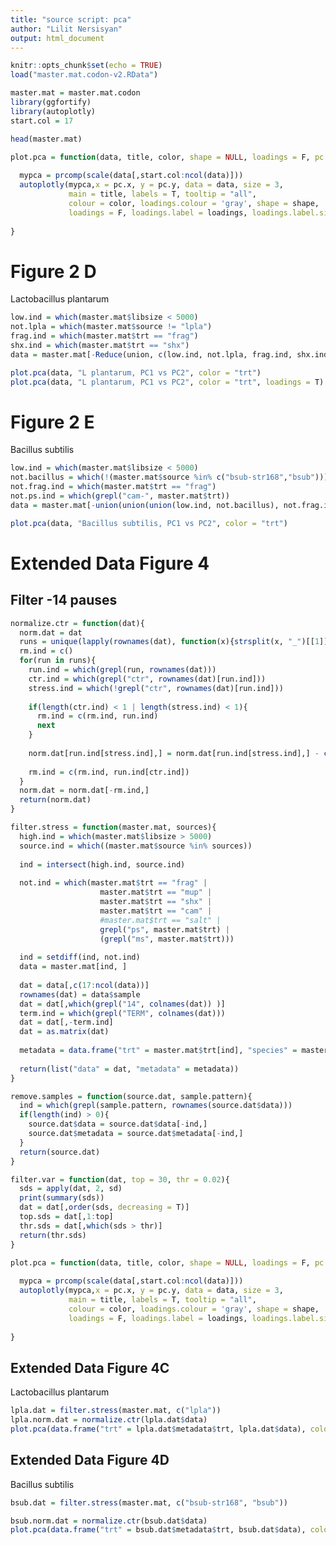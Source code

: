 ---
title: "source script: pca"
author: "Lilit Nersisyan"
output: html_document
---

```{r setup, include=FALSE}
knitr::opts_chunk$set(echo = TRUE)
load("master.mat.codon-v2.RData")

master.mat = master.mat.codon
library(ggfortify)
library(autoplotly)
start.col = 17

head(master.mat)
```

```{r, echo = F}
plot.pca = function(data, title, color, shape = NULL, loadings = F, pc.x = 1, pc.y = 2){
  
  mypca = prcomp(scale(data[,start.col:ncol(data)]))
  autoplotly(mypca,x = pc.x, y = pc.y, data = data, size = 3,
             main = title, labels = T, tooltip = "all",
             colour = color, loadings.colour = 'gray', shape = shape,
             loadings = F, loadings.label = loadings, loadings.label.size = 3)
  
}
```

# Figure 2 D
Lactobacillus plantarum
```{r}
low.ind = which(master.mat$libsize < 5000)
not.lpla = which(master.mat$source != "lpla")
frag.ind = which(master.mat$trt == "frag")
shx.ind = which(master.mat$trt == "shx")
data = master.mat[-Reduce(union, c(low.ind, not.lpla, frag.ind, shx.ind)), ]

plot.pca(data, "L plantarum, PC1 vs PC2", color = "trt")
plot.pca(data, "L plantarum, PC1 vs PC2", color = "trt", loadings = T)

```

# Figure 2 E
Bacillus subtilis
```{r}
low.ind = which(master.mat$libsize < 5000)
not.bacillus = which(!(master.mat$source %in% c("bsub-str168","bsub")))
not.frag.ind = which(master.mat$trt == "frag")
not.ps.ind = which(grepl("cam-", master.mat$trt))
data = master.mat[-union(union(union(low.ind, not.bacillus), not.frag.ind),not.ps.ind), ]

plot.pca(data, "Bacillus subtilis, PC1 vs PC2", color = "trt")

```



# Extended Data Figure 4

## Filter -14 pauses

```{r}

normalize.ctr = function(dat){
  norm.dat = dat
  runs = unique(lapply(rownames(dat), function(x){strsplit(x, "_")[[1]][6]}))
  rm.ind = c()
  for(run in runs){
    run.ind = which(grepl(run, rownames(dat)))
    ctr.ind = which(grepl("ctr", rownames(dat)[run.ind]))
    stress.ind = which(!grepl("ctr", rownames(dat)[run.ind]))
    
    if(length(ctr.ind) < 1 | length(stress.ind) < 1){
      rm.ind = c(rm.ind, run.ind)
      next
    }
    
    norm.dat[run.ind[stress.ind],] = norm.dat[run.ind[stress.ind],] - colMeans(norm.dat[run.ind[ctr.ind],])
    
    rm.ind = c(rm.ind, run.ind[ctr.ind])
  }
  norm.dat = norm.dat[-rm.ind,]
  return(norm.dat)
}
```


```{r}
filter.stress = function(master.mat, sources){
  high.ind = which(master.mat$libsize > 5000)
  source.ind = which((master.mat$source %in% sources))
  
  ind = intersect(high.ind, source.ind)
  
  not.ind = which(master.mat$trt == "frag" | 
                    master.mat$trt == "mup" | 
                    master.mat$trt == "shx" | 
                    master.mat$trt == "cam" |  
                    #master.mat$trt == "salt" | 
                    grepl("ps", master.mat$trt) | 
                    (grepl("ms", master.mat$trt)))
  
  ind = setdiff(ind, not.ind)
  data = master.mat[ind, ]
  
  dat = data[,c(17:ncol(data))]
  rownames(dat) = data$sample
  dat = dat[,which(grepl("14", colnames(dat)) )]
  term.ind = which(grepl("TERM", colnames(dat)))
  dat = dat[,-term.ind]
  dat = as.matrix(dat)
  
  metadata = data.frame("trt" = master.mat$trt[ind], "species" = master.mat$taxon[ind])
  
  return(list("data" = dat, "metadata" = metadata))
}
```


```{r}
remove.samples = function(source.dat, sample.pattern){
  ind = which(grepl(sample.pattern, rownames(source.dat$data)))
  if(length(ind) > 0){
    source.dat$data = source.dat$data[-ind,]
    source.dat$metadata = source.dat$metadata[-ind,]
  }
  return(source.dat)
}
```

```{r}
filter.var = function(dat, top = 30, thr = 0.02){
  sds = apply(dat, 2, sd)
  print(summary(sds))
  dat = dat[,order(sds, decreasing = T)]
  top.sds = dat[,1:top]
  thr.sds = dat[,which(sds > thr)]
  return(thr.sds)
}
```



```{r, echo = F}

plot.pca = function(data, title, color, shape = NULL, loadings = F, pc.x = 1, pc.y = 2, start.col = 1){
  
  mypca = prcomp(scale(data[,start.col:ncol(data)]))
  autoplotly(mypca,x = pc.x, y = pc.y, data = data, size = 3,
             main = title, labels = T, tooltip = "all",
             colour = color, loadings.colour = 'gray', shape = shape,
             loadings = F, loadings.label = loadings, loadings.label.size = 2)
  
}
```

## Extended Data Figure 4C

Lactobacillus plantarum
```{r}
lpla.dat = filter.stress(master.mat, c("lpla"))
lpla.norm.dat = normalize.ctr(lpla.dat$data) 
plot.pca(data.frame("trt" = lpla.dat$metadata$trt, lpla.dat$data), color =  "trt", loadings = T, title = "lpla", start.col = 2)
```

## Extended Data Figure 4D
Bacillus subtilis
```{r}
bsub.dat = filter.stress(master.mat, c("bsub-str168", "bsub"))

bsub.norm.dat = normalize.ctr(bsub.dat$data) 
plot.pca(data.frame("trt" = bsub.dat$metadata$trt, bsub.dat$data), color =  "trt", loadings = T, title = "bsub", start.col = 2)


```
